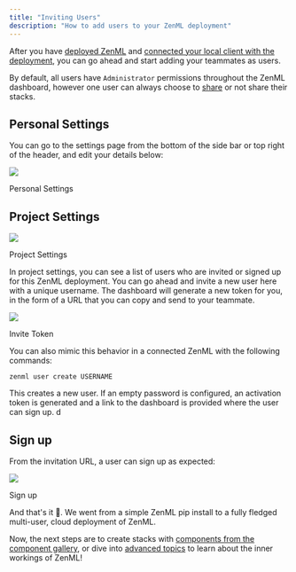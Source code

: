 ```yaml
---
title: "Inviting Users"
description: "How to add users to your ZenML deployment"
---
```


After you have [deployed ZenML](/getting-started/deploying-zenml) and [connected your local client with the deployment](/starter-guide/collaborate/zenml-deployment), you can go ahead and start adding your teammates as users.

By default, all users have `Administrator` permissions throughout the ZenML dashboard, however one user can always choose to [share](/starter-guide/stacks/managing-stacks#sharing-stacks-over-a-zenml-server) or not share their stacks.

## Personal Settings

You can go to the settings page from the bottom of the side bar or top right of the header, and edit your details below:

![](/images/starter-guide/collaborate/01_personal_settings.png)

Personal Settings

## Project Settings

![](/images/starter-guide/collaborate/02_project_settings.png)

Project Settings

In project settings, you can see a list of users who are invited or signed up for this ZenML deployment. You can go ahead and invite a new user here with a unique username. The dashboard will generate a new token for you, in the form of a URL that you can copy and send to your teammate.

![](/images/starter-guide/collaborate/03_invite_token.png)

Invite Token

You can also mimic this behavior in a connected ZenML with the following commands:

```
zenml user create USERNAME
```

This creates a new user. If an empty password is configured, an activation token is generated and a link to the dashboard is provided where the user can sign up. d

## Sign up

From the invitation URL, a user can sign up as expected:

![](/images/starter-guide/collaborate/04_sign_up.png)

Sign up

And that's it 🚀. We went from a simple ZenML pip install to a fully fledged multi-user, cloud deployment of ZenML.

Now, the next steps are to create stacks with [components from the component gallery](/component-gallery/categories), or dive into [advanced topics](/advanced-guide/pipelines) to learn about the inner workings of ZenML!